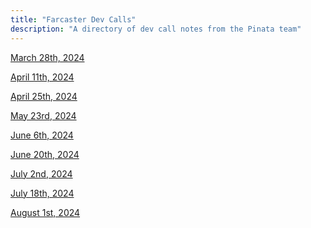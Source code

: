 ```yaml
---
title: "Farcaster Dev Calls"
description: "A directory of dev call notes from the Pinata team"
---
```


[March 28th, 2024](/farcaster/fc-dev-calls/032824)

[April 11th, 2024](/farcaster/fc-dev-calls/041124)

[April 25th, 2024](/farcaster/fc-dev-calls/042524)

[May 23rd, 2024](/farcaster/fc-dev-calls/052324)

[June 6th, 2024](/farcaster/fc-dev-calls/060624)

[June 20th, 2024](/farcaster/fc-dev-calls/062024)

[July 2nd, 2024](/farcaster/fc-dev-calls/070224)

[July 18th, 2024](/farcaster/fc-dev-calls/071824)

[August 1st, 2024](/farcaster/fc-dev-calls/080124)
